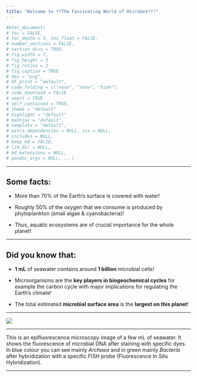 ```yaml
---
title: "Welcome to **The Fascinating World of Microbes**!"
---
```

```r
#html_document(
# toc = FALSE,
# toc_depth = 3, toc_float = FALSE,
# number_sections = FALSE,
# section_divs = TRUE,
# fig_width = 7,
# fig_height = 5
# fig_retina = 2
# fig_caption = TRUE
# dev = "png",
# df_print = "default",
# code_folding = c("none", "show", "hide"),
# code_download = FALSE
# smart = TRUE
# self_contained = TRUE,
# theme = "default"
# highlight = "default"
# mathjax = "default",
# template = "default",
# extra_dependencies = NULL, css = NULL,
# includes = NULL,
# keep_md = FALSE,
# lib_dir = NULL,
# md_extensions = NULL,
# pandoc_args = NULL, ...)
```

---

## **Some facts:**

- More than 70% of the Earth's surface is covered with water!

- Roughly 50% of the oxygen that we consume is produced by phytoplankton (small algae & cyanobacteria)!

- Thus, aquatic ecosystems are of crucial importance for the whole planet!

---

## **Did you know that:**

- **1 mL** of seawater contains around **1 billion** microbial cells!

- Microorganisms are the **key players in biogeochemical cycles** for example the carbon cycle with major implications for regulating the Earth's climate!

- The total estimated **microbial surface area** is the **largest on this planet**!

---

<img id="epi" src="Picture1.png" />

---

This is an epifluorescence microscopy image of a few mL of seawater. It shows the fluorescence of microbial DNA after staining with specific dyes. In blue colour you can see mainly *Archaea* and in green mainly *Bacteria* after hybridization with a specific FISH probe (Fluorescence In Situ Hybridization).

---

